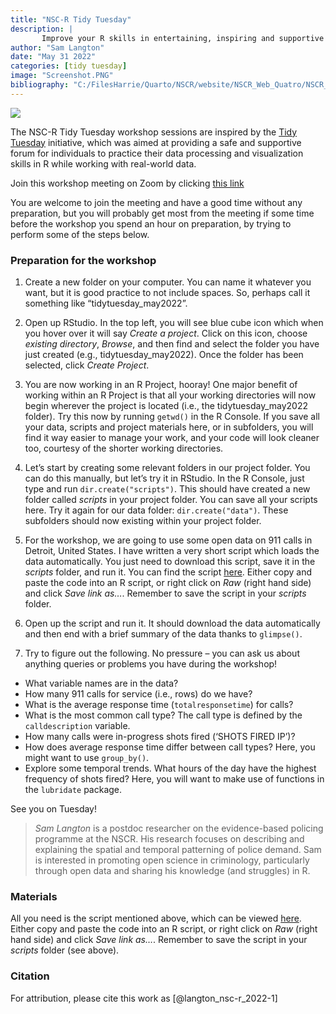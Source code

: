```yaml
---
title: "NSC-R Tidy Tuesday"
description: |
       Improve your R skills in entertaining, inspiring and supportive sessions moderated by your own colleagues.
author: "Sam Langton"
date: "May 31 2022"
categories: [tidy tuesday]
image: "Screenshot.PNG"
bibliography: "C:/FilesHarrie/Quarto/NSCR/website/NSCR_Web_Quatro/NSCR_Blog_Quarto/references/references.bib"
---
```


![](Screenshot.PNG)

The NSC-R Tidy Tuesday workshop sessions are inspired by the [Tidy Tuesday](https://www.tidytuesday.com/) initiative, which was aimed at providing a safe and supportive forum for individuals to practice their data processing and visualization skills in R while working with real-world data.

Join this workshop meeting on Zoom by clicking [this link](https://us02web.zoom.us/j/84922771263?pwd=N1ZJN0xLNGI1TWFSTHBEYVI4aFdsZz09)

You are welcome to join the meeting and have a good time without any preparation, but you will probably get most from the meeting if some time before the workshop you spend an hour on preparation, by trying to perform some of the steps below.

### Preparation for the workshop

1.  Create a new folder on your computer. You can name it whatever you want, but it is good practice to not include spaces. So, perhaps call it something like "tidytuesday_may2022".

2.  Open up RStudio. In the top left, you will see blue cube icon which when you hover over it will say *Create a project*. Click on this icon, choose *existing directory*, *Browse*, and then find and select the folder you have just created (e.g., tidytuesday_may2022). Once the folder has been selected, click *Create Project*.

3.  You are now working in an R Project, hooray! One major benefit of working within an R Project is that all your working directories will now begin wherever the project is located (i.e., the tidytuesday_may2022 folder). Try this now by running `getwd()` in the R Console. If you save all your data, scripts and project materials here, or in subfolders, you will find it way easier to manage your work, and your code will look cleaner too, courtesy of the shorter working directories.

4.  Let's start by creating some relevant folders in our project folder. You can do this manually, but let's try it in RStudio. In the R Console, just type and run `dir.create("scripts")`. This should have created a new folder called *scripts* in your project folder. You can save all your scripts here. Try it again for our data folder: `dir.create("data")`. These subfolders should now existing within your project folder.

5.  For the workshop, we are going to use some open data on 911 calls in Detroit, United States. I have written a very short script which loads the data automatically. You just need to download this script, save it in the *scripts* folder, and run it. You can find the script [here](https://github.com/langtonhugh/nscr_graphics/blob/main/scripts/tidytuesday_start_31may2022.R). Either copy and paste the code into an R script, or right click on *Raw* (right hand side) and click *Save link as...*. Remember to save the script in your *scripts* folder.

6.  Open up the script and run it. It should download the data automatically and then end with a brief summary of the data thanks to `glimpse()`.

7.  Try to figure out the following. No pressure -- you can ask us about anything queries or problems you have during the workshop!

-   What variable names are in the data?
-   How many 911 calls for service (i.e., rows) do we have?
-   What is the average response time (`totalresponsetime`) for calls?
-   What is the most common call type? The call type is defined by the `calldescription` variable.
-   How many calls were in-progress shots fired ('SHOTS FIRED IP')?
-   How does average response time differ between call types? Here, you might want to use `group_by()`.
-   Explore some temporal trends. What hours of the day have the highest frequency of shots fired? Here, you will want to make use of functions in the `lubridate` package.

See you on Tuesday!

> *Sam Langton* is a postdoc researcher on the evidence-based policing programme at the NSCR. His research focuses on describing and explaining the spatial and temporal patterning of police demand. Sam is interested in promoting open science in criminology, particularly through open data and sharing his knowledge (and struggles) in R.

### Materials

All you need is the script mentioned above, which can be viewed [here](https://github.com/langtonhugh/nscr_graphics/blob/main/scripts/tidytuesday_start_31may2022.R). Either copy and paste the code into an R script, or right click on *Raw* (right hand side) and click *Save link as...*. Remember to save the script in your *scripts* folder (see above).

### Citation

For attribution, please cite this work as [@langton_nsc-r_2022-1]